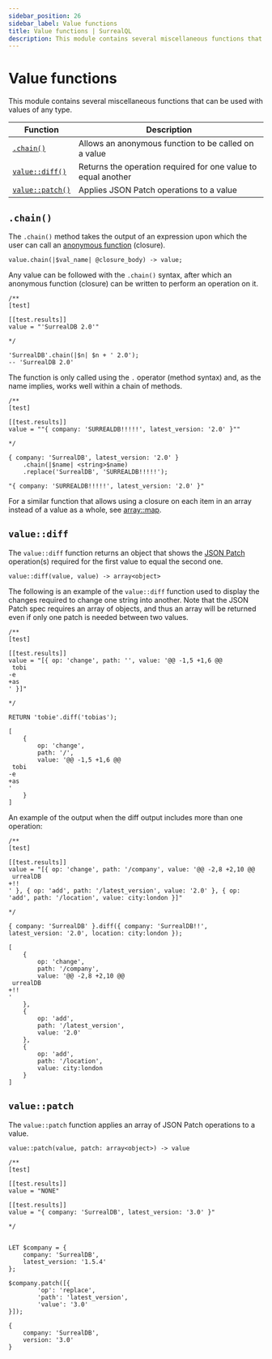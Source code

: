 ```yaml
---
sidebar_position: 26
sidebar_label: Value functions
title: Value functions | SurrealQL
description: This module contains several miscellaneous functions that can be used with values of any type.
---
```



# Value functions

This module contains several miscellaneous functions that can be used with values of any type.

<table>
  <thead>
    <tr>
      <th scope="col">Function</th>
      <th scope="col">Description</th>
    </tr>
  </thead>
  <tbody>
    <tr>
      <td scope="row" data-label="Function"><a href="#chain"><code>.chain()</code></a></td>
      <td scope="row" data-label="Description">Allows an anonymous function to be called on a value</td>
    </tr>
    <tr>
      <td scope="row" data-label="Function"><a href="#valuediff"><code>value::diff()</code></a></td>
      <td scope="row" data-label="Description">Returns the operation required for one value to equal another</td>
    </tr>
    <tr>
      <td scope="row" data-label="Function"><a href="#valuepatch"><code>value::patch()</code></a></td>
      <td scope="row" data-label="Description">Applies JSON Patch operations to a value</td>
    </tr>
  </tbody>
</table>

## `.chain()`

<Since v="v2.0.0" />

The `.chain()` method takes the output of an expression upon which the user can call an [anonymous function](/docs/surrealql/datamodel/closures) (closure).

```surql title="API DEFINITION"
value.chain(|$val_name| @closure_body) -> value;
```

Any value can be followed with the `.chain()` syntax, after which an anonymous function (closure) can be written to perform an operation on it.

```surql
/**
[test]

[[test.results]]
value = "'SurrealDB 2.0'"

*/

'SurrealDB'.chain(|$n| $n + ' 2.0');
-- 'SurrealDB 2.0'
```

The function is only called using the `.` operator (method syntax) and, as the name implies, works well within a chain of methods.

```surql
/**
[test]

[[test.results]]
value = ""{ company: 'SURREALDB!!!!!', latest_version: '2.0' }""

*/

{ company: 'SurrealDB', latest_version: '2.0' }
    .chain(|$name| <string>$name)
    .replace('SurrealDB', 'SURREALDB!!!!!');
```

```surql title="Response"
"{ company: 'SURREALDB!!!!!', latest_version: '2.0' }"
```

For a similar function that allows using a closure on each item in an array instead of a value as a whole, see [array::map](/docs/surrealql/functions/database/array#arraymap).

## `value::diff`

<Since v="v2.0.0" />

The `value::diff` function returns an object that shows the [JSON Patch](https://jsonpatch.com/) operation(s) required for the first value to equal the second one.

```surql title="API DEFINITION"
value::diff(value, value) -> array<object>
```

The following is an example of the `value::diff` function used to display the changes required to change one string into another. Note that the JSON Patch spec requires an array of objects, and thus an array will be returned even if only one patch is needed between two values.

```surql
/**
[test]

[[test.results]]
value = "[{ op: 'change', path: '', value: '@@ -1,5 +1,6 @@
 tobi
-e
+as
' }]"

*/

RETURN 'tobie'.diff('tobias');
```

```surql title="Output"
[
	{
		op: 'change',
		path: '/',
		value: '@@ -1,5 +1,6 @@
 tobi
-e
+as
'
	}
]
```

An example of the output when the diff output includes more than one operation:

```surql
/**
[test]

[[test.results]]
value = "[{ op: 'change', path: '/company', value: '@@ -2,8 +2,10 @@
 urrealDB
+!!
' }, { op: 'add', path: '/latest_version', value: '2.0' }, { op: 'add', path: '/location', value: city:london }]"

*/

{ company: 'SurrealDB' }.diff({ company: 'SurrealDB!!', latest_version: '2.0', location: city:london });
```

```surql title="Response"
[
	{
		op: 'change',
		path: '/company',
		value: '@@ -2,8 +2,10 @@
 urrealDB
+!!
'
	},
	{
		op: 'add',
		path: '/latest_version',
		value: '2.0'
	},
	{
		op: 'add',
		path: '/location',
		value: city:london
	}
]
```

## `value::patch`

<Since v="v2.0.0" />

The `value::patch` function applies an array of JSON Patch operations to a value.

```surql title="API DEFINITION"
value::patch(value, patch: array<object>) -> value
```

```surql
/**
[test]

[[test.results]]
value = "NONE"

[[test.results]]
value = "{ company: 'SurrealDB', latest_version: '3.0' }"

*/


LET $company = {
    company: 'SurrealDB',
    latest_version: '1.5.4'
};

$company.patch([{
		'op': 'replace',
		'path': 'latest_version',
		'value': '3.0'
}]);
```

```surql title="Response"
{
	company: 'SurrealDB',
	version: '3.0'
}
```
